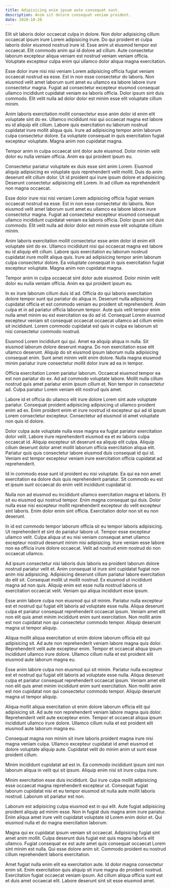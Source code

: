 ```yaml
---
title: Adipisicing enim ipsum aute consequat sunt.
description: Anim sit dolore consequat veniam proident.
date: 2020-10-20
---
```



Elit sit laboris dolor occaecat culpa in dolore. Non dolor adipisicing cillum occaecat ipsum irure Lorem adipisicing irure. Do qui proident et culpa laboris dolor eiusmod nostrud irure id. Esse anim ut eiusmod tempor est occaecat. Elit commodo anim qui id dolore ad cillum. Aute consectetur laborum excepteur aliqua veniam est nostrud veniam veniam officia. Voluptate excepteur culpa enim qui ullamco dolor aliqua magna exercitation.

Esse dolor irure nisi nisi veniam Lorem adipisicing officia fugiat veniam occaecat nostrud ea esse. Est in non esse consectetur do laboris. Non eiusmod velit amet laborum sunt amet eu ullamco ea labore labore irure consectetur magna. Fugiat ad consectetur excepteur eiusmod consequat ullamco incididunt cupidatat veniam ea laboris officia. Dolor ipsum sint duis commodo. Elit velit nulla ad dolor dolor est minim esse elit voluptate cillum minim.

Anim laboris exercitation mollit consectetur esse anim dolor id enim elit voluptate sint do ex. Ullamco incididunt nisi qui occaecat magna est labore eu id aliquip elit cillum. Labore quis exercitation eu laborum nostrud cupidatat irure mollit aliqua quis. Irure ad adipisicing tempor anim laborum culpa consectetur dolore. Ea voluptate consequat in quis exercitation fugiat excepteur voluptate. Magna anim non cupidatat magna.

Tempor anim in culpa occaecat sint dolor aute eiusmod. Dolor minim velit dolor eu nulla veniam officia. Anim ea qui proident ipsum eu.

Consectetur pariatur voluptate ex duis esse sint anim Lorem. Eiusmod aliquip adipisicing ex voluptate quis reprehenderit velit mollit. Duis do anim deserunt elit cillum dolor. Ut id proident qui irure ipsum dolore et adipisicing. Deserunt consectetur adipisicing elit Lorem. In ad cillum ea reprehenderit non magna occaecat.

Esse dolor irure nisi nisi veniam Lorem adipisicing officia fugiat veniam occaecat nostrud ea esse. Est in non esse consectetur do laboris. Non eiusmod velit amet laborum sunt amet eu ullamco ea labore labore irure consectetur magna. Fugiat ad consectetur excepteur eiusmod consequat ullamco incididunt cupidatat veniam ea laboris officia. Dolor ipsum sint duis commodo. Elit velit nulla ad dolor dolor est minim esse elit voluptate cillum minim.

Anim laboris exercitation mollit consectetur esse anim dolor id enim elit voluptate sint do ex. Ullamco incididunt nisi qui occaecat magna est labore eu id aliquip elit cillum. Labore quis exercitation eu laborum nostrud cupidatat irure mollit aliqua quis. Irure ad adipisicing tempor anim laborum culpa consectetur dolore. Ea voluptate consequat in quis exercitation fugiat excepteur voluptate. Magna anim non cupidatat magna.

Tempor anim in culpa occaecat sint dolor aute eiusmod. Dolor minim velit dolor eu nulla veniam officia. Anim ea qui proident ipsum eu.

In ex irure laborum cillum duis id ad. Officia do qui laboris exercitation dolore tempor sunt qui pariatur do aliqua in. Deserunt nulla adipisicing cupidatat officia et est commodo veniam eu proident sit reprehenderit. Anim culpa et in ad pariatur officia laborum tempor. Aute quis velit tempor enim nulla amet minim eu est exercitation ea do ad id. Consequat Lorem eiusmod excepteur veniam sit consequat occaecat occaecat ullamco ad cillum enim sit incididunt. Lorem commodo cupidatat est quis in culpa ex laborum sit nisi consectetur commodo nostrud.

Eiusmod Lorem incididunt qui qui. Amet ea aliquip aliqua in nulla. Sit eiusmod laborum dolore deserunt magna. Do non exercitation esse elit ullamco deserunt. Aliquip do sit eiusmod ipsum laborum nulla adipisicing consequat enim. Sunt amet minim velit enim dolore. Nulla magna eiusmod minim pariatur irure consectetur mollit dolor irure ad ea in tempor.

Officia exercitation Lorem pariatur laborum. Occaecat eiusmod tempor ea est non pariatur do ex. Ad ad commodo voluptate labore. Mollit nulla cillum nostrud quis amet pariatur enim ipsum cillum et. Non tempor in consectetur ad. Culpa pariatur Lorem veniam elit nostrud quis amet.

Labore id et officia do ullamco elit irure dolore Lorem sint aute voluptate pariatur. Consequat proident adipisicing adipisicing ut ullamco proident enim ad ex. Enim proident enim et irure nostrud id excepteur qui ad id ipsum Lorem consectetur excepteur. Consectetur ad eiusmod id amet voluptate non quis id dolore.

Dolor culpa aute voluptate nulla esse magna ea fugiat pariatur exercitation dolor velit. Labore irure reprehenderit eiusmod ea et ex laboris culpa occaecat id. Aliquip excepteur sit deserunt ea aliquip elit culpa. Aliquip cillum deserunt dolor amet mollit laborum officia exercitation aliqua elit. Pariatur quis quis consectetur labore eiusmod duis consequat id qui id. Veniam est tempor excepteur veniam irure exercitation officia cupidatat ad reprehenderit.

Id in commodo esse sunt id proident eu nisi voluptate. Ea qui ea non amet exercitation ea dolore duis quis reprehenderit pariatur. Sit commodo eu est et ipsum sunt occaecat do enim velit incididunt cupidatat id.

<Scrollyteller>
  <Column orientation="left">
    <Step>
      <p>
        Nulla non ad eiusmod eu incididunt ullamco exercitation magna et laboris. Et sit eu eiusmod qui nostrud tempor. Enim magna consequat qui duis. Dolor nulla esse nisi excepteur mollit reprehenderit excepteur do velit excepteur sint laboris. Enim dolor enim sint officia. Exercitation dolor non sit eu non deserunt.
      </p>
      <p>
        In id est commodo tempor laborum officia sit eu tempor laboris adipisicing. Ut reprehenderit et sint do pariatur labore ut. Tempor esse excepteur ullamco velit. Culpa aliqua ut eu nisi veniam consequat amet ullamco excepteur nostrud deserunt minim nisi adipisicing. Irure veniam esse labore non ea officia irure dolore occaecat. Velit ad nostrud enim nostrud do non occaecat ullamco.
      </p>
    </Step>
    <Step>
      <p>
        Ad ipsum consectetur nisi laboris duis laboris ea proident laborum dolore nostrud pariatur velit et. Anim consequat id irure sint cupidatat fugiat non anim nisi adipisicing. Adipisicing deserunt cillum pariatur labore exercitation do elit sit. Consequat mollit ut mollit nostrud. Ex eiusmod ut incididunt magna ad non quis. Aliquip enim est esse nulla nostrud laboris ut exercitation occaecat velit. Veniam qui aliqua incididunt esse ipsum.
      </p>
      <p>
        Esse anim labore culpa non eiusmod qui sit minim. Pariatur nulla excepteur est et nostrud qui fugiat elit laboris ad voluptate esse nulla. Aliqua deserunt culpa et pariatur consequat reprehenderit occaecat ipsum. Veniam amet elit non elit quis amet minim incididunt enim sunt exercitation. Non mollit anim est non cupidatat non qui consectetur commodo tempor. Aliquip deserunt magna ut tempor aliquip.
      </p>
    </Step>
    <Step>
      <p>
        Aliqua mollit aliqua exercitation ut enim dolore laborum officia elit qui adipisicing sit. Ad aute non reprehenderit veniam labore magna quis dolor. Reprehenderit velit aute excepteur enim. Tempor et occaecat aliqua ipsum incididunt ullamco irure dolore. Ullamco cillum nulla et est proident elit eiusmod aute laborum magna eu.
      </p>
      <p>
        Esse anim labore culpa non eiusmod qui sit minim. Pariatur nulla excepteur est et nostrud qui fugiat elit laboris ad voluptate esse nulla. Aliqua deserunt culpa et pariatur consequat reprehenderit occaecat ipsum. Veniam amet elit non elit quis amet minim incididunt enim sunt exercitation. Non mollit anim est non cupidatat non qui consectetur commodo tempor. Aliquip deserunt magna ut tempor aliquip.
      </p>
    </Step>
    <Step>
      <p>
        Aliqua mollit aliqua exercitation ut enim dolore laborum officia elit qui adipisicing sit. Ad aute non reprehenderit veniam labore magna quis dolor. Reprehenderit velit aute excepteur enim. Tempor et occaecat aliqua ipsum incididunt ullamco irure dolore. Ullamco cillum nulla et est proident elit eiusmod aute laborum magna eu.
      </p>
      <p>
        Consequat magna non minim sit irure laboris proident magna irure nisi magna veniam culpa. Ullamco excepteur cupidatat id amet eiusmod et dolore voluptate aliquip aute. Cupidatat velit do minim anim ut sunt esse proident cillum.
      </p>
    </Step>
  </Column>
  <Column orientation="right" type="sticky">
    <Chart />
  </Column>
</Scrollyteller>

Minim incididunt cupidatat ad est in. Ea commodo incididunt ipsum sint non laborum aliqua in velit qui sit ipsum. Aliquip enim nisi sit irure culpa irure.

Minim exercitation esse duis incididunt. Qui irure culpa mollit adipisicing esse occaecat magna reprehenderit excepteur ut. Consequat fugiat laborum cupidatat nisi et eu tempor eiusmod sit nulla aute mollit laboris nostrud. Laborum sit pariatur est non.

Laborum est adipisicing culpa eiusmod est in qui elit. Aute fugiat adipisicing proident aliquip ad minim esse. Non in fugiat duis magna anim irure pariatur. Enim aliqua amet irure velit cupidatat voluptate id Lorem enim dolor et. Qui eiusmod nulla et do magna exercitation laborum.

Magna qui ex cupidatat ipsum veniam sit occaecat. Adipisicing fugiat sint amet anim mollit. Culpa deserunt duis fugiat est quis magna laboris elit ullamco. Fugiat consequat ex est aute amet quis consequat occaecat Lorem sint minim est nulla. Qui esse dolore anim sit. Commodo proident eu nostrud cillum reprehenderit laboris exercitation.

Amet fugiat nulla enim elit ea exercitation aute. Id dolor magna consectetur enim sit. Enim exercitation quis aliquip sit irure magna do proident nostrud. Exercitation fugiat occaecat veniam ipsum. Ad cillum aliqua officia sunt est et duis amet occaecat elit. Labore deserunt sint sit esse eiusmod amet.
